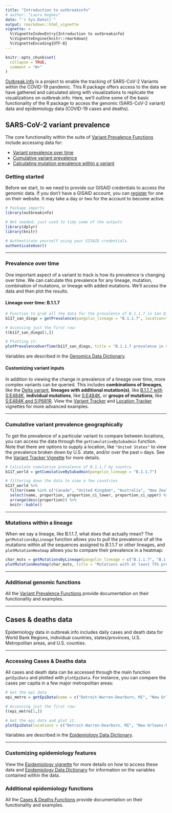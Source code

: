 ```yaml
---
title: "Introduction to outbreakinfo"
# author: "Laura Hughes"
date: "`r Sys.Date()`"
output: rmarkdown::html_vignette
vignette: >
  %\VignetteIndexEntry{Introduction to outbreakinfo}
  %\VignetteEngine{knitr::rmarkdown}
  %\VignetteEncoding{UTF-8}
---
```


```r
knitr::opts_chunk$set(
  collapse = TRUE,
  comment = "#>"
)
```
[Outbreak.info](https://outbreak.info) is a project to enable the tracking of SARS-CoV-2 Variants within the COVID-19 pandemic. This R package offers access to the data we have gathered and calculated along with visualizations to replicate the visualizations on outbreak.info. Here, we'll outline some of the basic functionality of the R package to access the genomic (SARS-CoV-2 variant) data and epidemiology data (COVID-19 cases and deaths).

## SARS-CoV-2 variant prevalence

The core functionality within the suite of [Variant Prevalence Functions](https://outbreak-info.github.io/R-outbreak-info/reference/index.html#section-sars-cov-variant-prevalence) include accessing data for:

- [Variant prevalence over time](#prevalence-over-time)
- [Cumulative variant prevalence](#cumulative-variant-prevalence)
- [Calculating mutation prevalence within a variant](#muations-within-a-variant)

### Getting started
Before we start, to we need to provide our GISAID credentials to access the genomic data.
If you don't have a GISAID account, you can [register](https://www.gisaid.org/registration/register/)
for one on their website. It may take a day or two for the account to become active.
```r
# Package imports
library(outbreakinfo)

# Not needed; just used to tidy some of the outputs
library(dplyr)
library(knitr) 
```

```r
# Authenticate yourself using your GISAID credentials.
authenticateUser()
```

---

### Prevalence over time
One important aspect of a variant to track is how its prevalence is changing over time. We can calculate this prevalence for any lineage, mutation, combination of mutations, or lineage with added mutations. We'll access the data and then plot the results.

#### Lineage over time: B.1.1.7
```r
# Function to grab all the data for the prevalence of B.1.1.7 in San Diego
b117_san_diego = getPrevalence(pangolin_lineage = "B.1.1.7", location="San Diego")

# Accessing just the first row:
t(b117_san_diego[1,])

# Plotting it:
plotPrevalenceOverTime(b117_san_diego, title = "B.1.1.7 prevalence in San Diego")
```
Variables are described in the [Genomics Data Dictionary](https://outbreak-info.github.io/R-outbreak-info/reference/genomicsDataDictionary.html).

#### Customizing variant inputs
In addition to viewing the change in prevalence of a lineage over time, more complex variants can be queried. This includes **combinations of lineages**, like the [Delta variant](https://outbreak.info/situation-reports/delta), **lineages with additional mutation(s)**, like [B.1.1.7 with S:E484K](https://outbreak.info/situation-reports?muts=S%3AE484K&pango=B.1.1.7), **individual mutations**, like [S:E484K](https://outbreak.info/situation-reports?muts=S%3AE484K), or **groups of mutations**, like [S:E484K and S:P681R](https://outbreak.info/situation-reports?muts=S%3AE484K&muts=S%3AP681R). View the [Variant Tracker](varianttracker.html) and [Location Tracker](locationtracker.html) vignettes for more advanced examples.

---

### Cumulative variant prevalence geographically
To get the prevalence of a particular variant to compare between locations, you can access the data through the `getCumulativeBySubadmin` function. Note that there are options to supply a location, like `"United States"` to view the prevalence broken down by U.S. state, and/or over the past `n` days. See the [Variant Tracker Vignette](varianttracker.html) for more details.
```r
# Calculate cumulative prevalence of B.1.1.7 by country
b117_world = getCumulativeBySubadmin(pangolin_lineage = "B.1.1.7")

# filtering down the data to view a few countries
b117_world %>% 
  filter(name %in% c("Canada", "United Kingdom", "Australia", "New Zealand")) %>%
  select(name, proportion, proportion_ci_lower, proportion_ci_upper) %>% 
  arrange(desc(proportion)) %>% 
  knitr::kable()
```

---

### Mutations within a lineage
When we say a lineage, like B.1.1.7, what does that actually mean?  The `getMutationsByLineage` function allows you to pull the prevalence of all the mutations within all the sequences assigned to B.1.1.7 or other lineages, and  `plotMutationHeatmap` allows you to compare their prevalence in a heatmap:
```r
char_muts = getMutationsByLineage(pangolin_lineage = c("B.1.1.7", "B.1.351", "B.1.617.2", "P.1"))
plotMutationHeatmap(char_muts, title = "Mutations with at least 75% prevalence in Variants of Concern", lightBorders = FALSE)
```

---

### Additional genomic functions
All the [Variant Prevalence Functions](https://outbreak-info.github.io/R-outbreak-info/reference/index.html#section-sars-cov-variant-prevalence) provide documentation on their functionality and examples.


---

## Cases & deaths data
Epidemiology data in outbreak.info includes daily cases and death data for World Bank Regions, individual countries, states/provinces, U.S. Metropolitan areas, and U.S. counties.

---


### Accessing Cases & Deaths data
All cases and death data can be accessed through the main function `getEpiData` and plotted with `plotEpiData`. For instance, you can compare the cases per capita in a few major metropolitan areas:
```r
# Get the epi data
epi_metro = getEpiData(name = c("Detroit-Warren-Dearborn, MI", "New Orleans-Metairie, LA"))

# Accessing just the first row:
t(epi_metro[1,])

# Get the epi data and plot it.
plotEpiData(locations = c("Detroit-Warren-Dearborn, MI", "New Orleans-Metairie, LA"), variable = "confirmed_rolling_per_100k")
```

Variables are described in the [Epidemiology Data Dictionary](https://outbreak-info.github.io/R-outbreak-info/reference/epidemiologyDataDictionary.html).

---

### Customizing epidemiology features
View the [Epidemiology vignette](outbreakvignette.html) for more details on how to access these data and [Epidemiology Data Dictionary](https://outbreak-info.github.io/R-outbreak-info/reference/epidemiologyDataDictionary.html) for information on the variables contained within the data.

### Additional epidemiology functions
All the [Cases & Deaths Functions](https://outbreak-info.github.io/R-outbreak-info/reference/index.html#section-cases-deaths) provide documentation on their functionality and examples.
